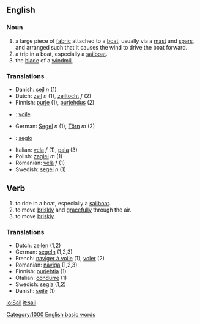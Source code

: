 ==English==
===Noun===
# a large piece of [[fabric]] attached to a [[boat]], usually via a [[mast]] and [[spar]]s, and arranged such that it causes the wind to drive the boat forward.
# a trip in a boat, especially a [[sailboat]].
# the [[blade]] of a [[windmill]]

===Translations===
*Danish: [[sejl]] ''n'' (1)
*Dutch: [[zeil]] ''n'' (1), [[zeiltocht]] ''f'' (2)
*Finnish: [[purje]] (1), [[purjehdus]] (2)
* {{fr}} : [[voile]]
*German: [[Segel]] ''n'' (1), [[Törn]] ''m'' (2)
* {{io}} : [[seglo]]
*Italian: [[vela]] ''f'' (1), [[pala]] (3)
*Polish: [[żagiel]] ''m'' (1)
*Romanian: [[velă]] ''f'' (1)
*Swedish: [[segel]] ''n'' (1)

==Verb==
# to ride in a boat, especially a [[sailboat]].
# to move [[briskly]] and [[gracefully]] through the air.
# to move [[briskly]].

===Translations===
*Dutch: [[zeilen]] (1,2)
*German: [[segeln]] (1,2,3)
*French: [[naviger à voile]] (1), [[voler]] (2)
*Romanian: [[naviga]] (1,2,3)
*Finnish: [[purjehtia]] (1)
*Otalian: [[condurre]] (1)
*Swedish: [[segla]] (1,2)
*Danish: [[sejle]] (1)
[[Category:1000 English basic words]]

[[io:Sail]]
[[it:sail]]